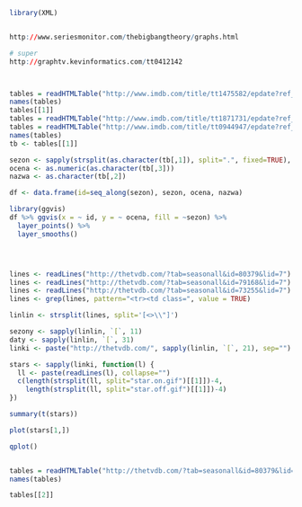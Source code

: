 ```r

library(XML)


http://www.seriesmonitor.com/thebigbangtheory/graphs.html

# super
http://graphtv.kevinformatics.com/tt0412142



tables = readHTMLTable("http://www.imdb.com/title/tt1475582/epdate?ref_=ttep_ql_4")
names(tables)
tables[[1]]
tables = readHTMLTable("http://www.imdb.com/title/tt1871731/epdate?ref_=ttep_ql_4")
tables = readHTMLTable("http://www.imdb.com/title/tt0944947/epdate?ref_=ttep_ql_4")
names(tables)
tb <- tables[[1]]

sezon <- sapply(strsplit(as.character(tb[,1]), split=".", fixed=TRUE), `[`, 1)
ocena <- as.numeric(as.character(tb[,3]))
nazwa <- as.character(tb[,2])

df <- data.frame(id=seq_along(sezon), sezon, ocena, nazwa)

library(ggvis)
df %>% ggvis(x = ~ id, y = ~ ocena, fill = ~sezon) %>%
  layer_points() %>%
  layer_smooths()




lines <- readLines("http://thetvdb.com/?tab=seasonall&id=80379&lid=7")
lines <- readLines("http://thetvdb.com/?tab=seasonall&id=79168&lid=7")
lines <- readLines("http://thetvdb.com/?tab=seasonall&id=73255&lid=7")
lines <- grep(lines, pattern="<tr><td class=", value = TRUE)

linlin <- strsplit(lines, split='[<>\\"]')

sezony <- sapply(linlin, `[`, 11)
daty <- sapply(linlin, `[`, 31)
linki <- paste("http://thetvdb.com/", sapply(linlin, `[`, 21), sep="")

stars <- sapply(linki, function(l) {
  ll <- paste(readLines(l), collapse="")
  c(length(strsplit(ll, split="star.on.gif")[[1]])-4,
    length(strsplit(ll, split="star.off.gif")[[1]])-4)
})

summary(t(stars))

plot(stars[1,])

qplot()


tables = readHTMLTable("http://thetvdb.com/?tab=seasonall&id=80379&lid=7")
names(tables)

tables[[2]] 

```
